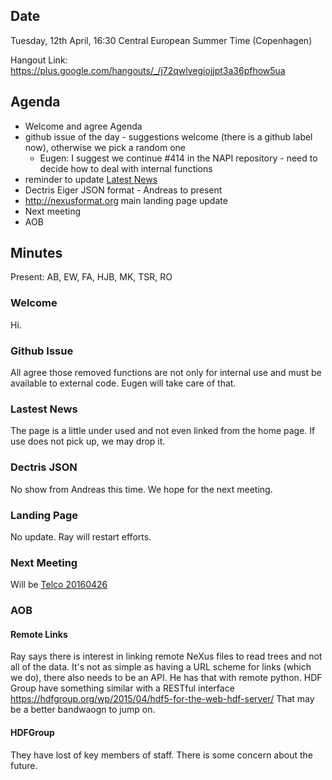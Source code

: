 ==Date==

Tuesday, 12th April, 16:30 Central European Summer Time (Copenhagen)

Hangout Link: https://plus.google.com/hangouts/_/j72qwlvegiojjpt3a36pfhow5ua

==Agenda==

* Welcome and agree Agenda
* github issue of the day - suggestions welcome (there is a github label now), otherwise we pick a random one
** Eugen: I suggest we continue #414 in the NAPI repository - need to decide how to deal with internal functions
* reminder to update [[Latest News]]
* Dectris Eiger JSON format - Andreas to present
* http://nexusformat.org main landing page update
* Next meeting
* AOB

==Minutes==

Present: AB, EW, FA, HJB, MK, TSR, RO

===Welcome===
Hi.

===Github Issue===
All agree those removed functions are not only for internal use and must be available to external code. Eugen will take care of that.

===Lastest News===
The page is a little under used and not even linked from the home page. If use does not pick up, we may drop it.

===Dectris JSON===
No show from Andreas this time. We hope for the next meeting.

===Landing Page===
No update. Ray will restart efforts.

===Next Meeting===

Will be [[Telco 20160426]]

===AOB===
====Remote Links====
Ray says there is interest in linking remote NeXus files to read trees and not all of the data. It's not as simple as having a URL scheme for links (which we do), there also needs to be an API. He has that with remote python. HDF Group have something similar with a RESTful interface https://hdfgroup.org/wp/2015/04/hdf5-for-the-web-hdf-server/ That may be a better bandwaogn to jump on.
====HDFGroup====
They have lost of key members of staff. There is some concern about the future.